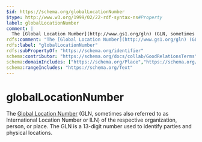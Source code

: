 ```yaml
---
$id: https://schema.org/globalLocationNumber
$type: http://www.w3.org/1999/02/22-rdf-syntax-ns#Property
label: globalLocationNumber
comment: |
  The [Global Location Number](http://www.gs1.org/gln) (GLN, sometimes also referred to as International Location Number or ILN) of the respective organization, person, or place. The GLN is a 13-digit number used to identify parties and physical locations.
rdfs:comment: "The [Global Location Number](http://www.gs1.org/gln) (GLN, sometimes also referred to as International Location Number or ILN) of the respective organization, person, or place. The GLN is a 13-digit number used to identify parties and physical locations."
rdfs:label: "globalLocationNumber"
rdfs:subPropertyOf: "https://schema.org/identifier"
schema:contributor: "https://schema.org/docs/collab/GoodRelationsTerms"
schema:domainIncludes: ["https://schema.org/Place","https://schema.org/Person","https://schema.org/Organization"]
schema:rangeIncludes: "https://schema.org/Text"
---
```


# globalLocationNumber

The [Global Location Number](http://www.gs1.org/gln) (GLN, sometimes also referred to as International Location Number or ILN) of the respective organization, person, or place. The GLN is a 13-digit number used to identify parties and physical locations.

